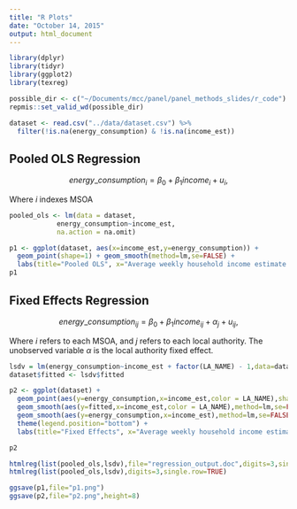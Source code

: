 ```yaml
---
title: "R Plots"
date: "October 14, 2015"
output: html_document
---
```


```r

library(dplyr)
library(tidyr)
library(ggplot2)
library(texreg)

possible_dir <- c("~/Documents/mcc/panel/panel_methods_slides/r_code")
repmis::set_valid_wd(possible_dir)

dataset <- read.csv("../data/dataset.csv") %>% 
  filter(!is.na(energy_consumption) & !is.na(income_est))

```

## Pooled OLS Regression

$$ energy\_consumption_{i} = \beta_{0} + \beta_{1}income_{i} + u_{i}, $$

Where $i$ indexes MSOA

```r

pooled_ols <- lm(data = dataset,
            energy_consumption~income_est,
            na.action = na.omit)

p1 <- ggplot(dataset, aes(x=income_est,y=energy_consumption)) + 
  geom_point(shape=1) + geom_smooth(method=lm,se=FALSE) +
  labs(title="Pooled OLS", x="Average weekly household income estimate (£)",y="Average energy consumption (kwh)")
p1


```

## Fixed Effects Regression

$$ energy\_consumption_{ij} = \beta_{0} + \beta_{1}income_{ij} + \alpha_{j} + u_{ij}, $$

Where $i$ refers to each MSOA, and $j$ refers to each local authority. The unobserved variable $\alpha$ is the local authority fixed effect.

```r

lsdv = lm(energy_consumption~income_est + factor(LA_NAME) - 1,data=dataset)
dataset$fitted <- lsdv$fitted

p2 <- ggplot(dataset) + 
  geom_point(aes(y=energy_consumption,x=income_est,color = LA_NAME),shape=1) + 
  geom_smooth(aes(y=fitted,x=income_est,color = LA_NAME),method=lm,se=FALSE) +
  geom_smooth(aes(y=energy_consumption,x=income_est),method=lm,se=FALSE,size=1,colour="black") +
  theme(legend.position="bottom") +
  labs(title="Fixed Effects", x="Average weekly household income estimate (£)",y="Average energy consumption (kwh)")

p2

htmlreg(list(pooled_ols,lsdv),file="regression_output.doc",digits=3,single.row=TRUE)
htmlreg(list(pooled_ols,lsdv),digits=3,single.row=TRUE)

```

```r

ggsave(p1,file="p1.png")
ggsave(p2,file="p2.png",height=8)


```

